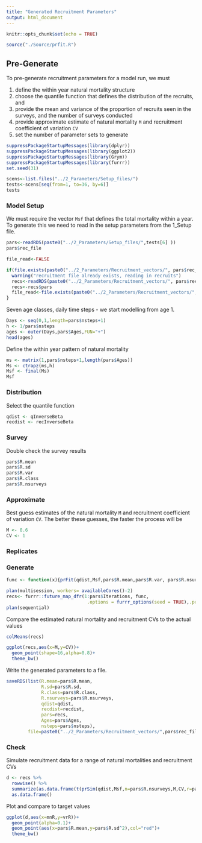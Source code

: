 ```yaml
---
title: "Generated Recruitment Parameters"
output: html_document
---
```


```r
knitr::opts_chunk$set(echo = TRUE)
```


```r
source("./Source/prfit.R")
```


## Pre-Generate

To pre-generate recruitment parameters for a model run, we must

1. define the within year natural mortality structure
2. choose the quantile function that defines the distribution of the recruits, and
3. provide the mean and variance of the proportion of recruits seen in the surveys, and the number of surveys conducted
4. provide approximate estimate of natural mortality `M` and recruitment coefficient of variation `CV`
5. set the number of parameter sets to generate



```r
suppressPackageStartupMessages(library(dplyr))
suppressPackageStartupMessages(library(ggplot2))
suppressPackageStartupMessages(library(Grym))
suppressPackageStartupMessages(library(furrr))
set.seed(31)
```

```r
scens<-list.files("../2_Parameters/Setup_files/")
tests<-scens[seq(from=1, to=36, by=6)]
tests
```


### Model Setup

We must require the vector `Msf` that defines the total mortality within a year. To generate this we need to read in the setup parameters from the 1_Setup file. 

```r
pars<-readRDS(paste0("../2_Parameters/Setup_files/",tests[6] ))
pars$rec_file

file_read<-FALSE

if(file.exists(paste0("../2_Parameters/Recruitment_vectors/", pars$rec_file))){
  warning("recruitment file already exists, reading in recruits")
  recs<-readRDS(paste0("../2_Parameters/Recruitment_vectors/", pars$rec_file))
  recs<-recs$pars
  file_read<-file.exists(paste0("../2_Parameters/Recruitment_vectors/", pars$rec_file))
}
```


Seven age classes, daily time steps - we start modelling from age 1.
```r
Days <- seq(0,1,length=pars$nsteps+1)
h <- 1/pars$nsteps
ages <- outer(Days,pars$Ages,FUN="+")
head(ages)
```


Define the within year pattern of natural mortality
```r
ms <- matrix(1,pars$nsteps+1,length(pars$Ages))
Ms <- ctrapz(ms,h) 
Msf <- final(Ms)
Msf
```


### Distribution

Select the quantile function 
```r
qdist <- qInverseBeta
recdist <- recInverseBeta
```


### Survey

Double check the survey results
```r
pars$R.mean
pars$R.sd
pars$R.var
pars$R.class
pars$R.nsurveys
```

### Approximate

Best guess estimates of the natural mortality `M` and recruitment coefficient of variation `CV`.
The better these guesses, the faster the process will be
```r
M <- 0.6
CV <- 1
```


### Replicates

### Generate

```r

func <- function(x){prFit(qdist,Msf,pars$R.mean,pars$R.var, pars$R.nsurveys,M,CV,pars$R.class)}

plan(multisession, workers= availableCores()-2)
recs<- furrr::future_map_dfr(1:pars$Iterations, func, 
                              .options = furrr_options(seed = TRUE),.progress=T ) 
plan(sequential)


```


Compare the estimated natural mortality and recruitment CVs to the actual values 
```r
colMeans(recs)

ggplot(recs,aes(x=M,y=CV))+
  geom_point(shape=16,alpha=0.8)+
  theme_bw()
```


Write the generated parameters to a file.
```r
saveRDS(list(R.mean=pars$R.mean,
             R.sd=pars$R.sd,
             R.class=pars$R.class,
             R.nsurveys=pars$R.nsurveys,
             qdist=qdist,
             recdist=recdist,
             pars=recs, 
             Ages=pars$Ages, 
             nsteps=pars$nsteps),
        file=paste0("../2_Parameters/Recruitment_vectors/",pars$rec_file))
```


### Check

Simulate recruitment data for a range of natural mortalities and recruitment CVs
```r
d <- recs %>% 
  rowwise() %>% 
  summarize(as.data.frame(t(prSim(qdist,Msf,n=pars$R.nsurveys,M,CV,r=pars$R.class))),.groups="drop") %>% 
  as.data.frame()
```

Plot and compare to target values
```r
ggplot(d,aes(x=mnR,y=vrR))+
  geom_point(alpha=0.1)+
  geom_point(aes(x=pars$R.mean,y=pars$R.sd^2),col="red")+
  theme_bw()

```

